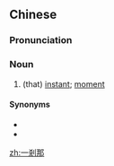 ==Chinese==
{{zh-forms|s=一刹那|type=12}}

===Pronunciation===
{{zh-pron
|m=一chànà
|c=jat1 saat3 naa5,jat1 saat3 no4
|c_note=jat1 saat3 no4 - rare
|cat=n
}}

===Noun===
{{zh-noun}}

# (that) [[instant]]; [[moment]]

====Synonyms====
* {{zh-l|一剎}}
* {{zh-l|剎那}}

[[zh:一剎那]]